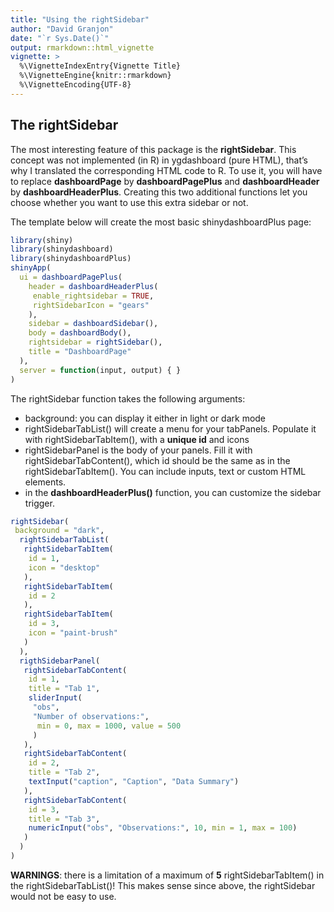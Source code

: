 ```yaml
---
title: "Using the rightSidebar"
author: "David Granjon"
date: "`r Sys.Date()`"
output: rmarkdown::html_vignette
vignette: >
  %\VignetteIndexEntry{Vignette Title}
  %\VignetteEngine{knitr::rmarkdown}
  %\VignetteEncoding{UTF-8}
---
```


## The rightSidebar

The most interesting feature of this package is the **rightSidebar**. This concept was
not implemented (in R) in ygdashboard (pure HTML), that's why I translated 
the corresponding HTML code to R. To use it, you will have to replace **dashboardPage**
by **dashboardPagePlus** and **dashboardHeader** by **dashboardHeaderPlus**. Creating this
two additional functions let you choose whether you want to use this extra sidebar or not.

The template below will create the most basic shinydashboardPlus page:

```r
library(shiny)
library(shinydashboard)
library(shinydashboardPlus)
shinyApp(
  ui = dashboardPagePlus(
    header = dashboardHeaderPlus(
     enable_rightsidebar = TRUE,
     rightSidebarIcon = "gears"
    ),
    sidebar = dashboardSidebar(),
    body = dashboardBody(),
    rightsidebar = rightSidebar(),
    title = "DashboardPage"
  ),
  server = function(input, output) { }
)
```

The rightSidebar function takes the following arguments:

- background: you can display it either in light or dark mode
- rightSidebarTabList() will create a menu for your tabPanels. Populate it with
rightSidebarTabItem(), with a **unique id** and icons
- rightSidebarPanel is the body of your panels. Fill it with rightSidebarTabContent(),
which id should be the same as in the rightSidebarTabItem(). You can include inputs,
text or custom HTML elements.
- in the **dashboardHeaderPlus()** function, you can customize the sidebar trigger.

```r
rightSidebar(
 background = "dark",
  rightSidebarTabList(
   rightSidebarTabItem(
    id = 1,
    icon = "desktop"
   ),
   rightSidebarTabItem(
    id = 2
   ),
   rightSidebarTabItem(
    id = 3,
    icon = "paint-brush"
   )
  ),
  rigthSidebarPanel(
   rightSidebarTabContent(
    id = 1,
    title = "Tab 1",
    sliderInput(
     "obs", 
     "Number of observations:",
      min = 0, max = 1000, value = 500
     )
   ),
   rightSidebarTabContent(
    id = 2,
    title = "Tab 2",
    textInput("caption", "Caption", "Data Summary")
   ),
   rightSidebarTabContent(
    id = 3,
    title = "Tab 3",
    numericInput("obs", "Observations:", 10, min = 1, max = 100)
   )
  )
)
```

**WARNINGS**: there is a limitation of a maximum of **5** rightSidebarTabItem() in the
rightSidebarTabList()! This makes sense since above, the rightSidebar would not
be easy to use.